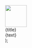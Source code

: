  
  <div style={{display: "flex", gap: "30px", padding: "20px 5px", 
  cursor: "pointer",
}}>
<div>
  <img width="70" src={imgUrl} />
</div>
<div>
  <div style={{ fontSize: 16, fontWeight: "600", marginBottom: 6 }}>
    {title}
  </div>
  <div
    style={{
      fontSize: 14,
      color: "#666666",
      marginBottom: 6,
      lineHeight: "1.4",
      fontWeight: 500,
    }}
  >
    {text}
  </div>
</div>

  </div>
);
